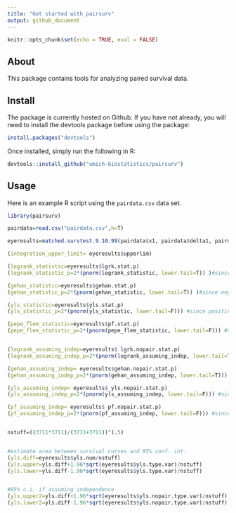```yaml
---
title: "Get started with pairsurv"
output: github_document
---
```


```r
knitr::opts_chunk$set(echo = TRUE, eval = FALSE)
```

## About

This package contains tools for analyzing paired survival data.

## Install

The package is currently hosted on Github. If you have not already, you will need to install the devtools package before using the package:

```r
install.packages("devtools")
```
Once installed, simply run the following in R:

```r
devtools::install_github("umich-biostatistics/pairsurv")
```

## Usage

Here is an example R script using the `pairdata.csv` data set.

```r
library(pairsurv)

pairdata=read.csv("pairdata.csv",h=T)

eyeresults=matched.survtest.9.10.99(pairdata$x1, pairdata$delta1, pairdata$x2, pairdata$delta2, 3711)

(integration_upper_limit= eyeresults$upperlim)

(logrank_statistic=eyeresults$lgrk.stat.p)
(logrank_statistic_p=2*(pnorm(logrank_statistic, lower.tail=T)) )#since negative statistic

(gehan_statistic=eyeresults$gehan.stat.p)
(gehan_statistic_p=2*(pnorm(gehan_statistic, lower.tail=T)) )#since negative statistic

(yls_statistic=eyeresults$yls.stat.p)
(yls_statistic_p=2*(pnorm(yls_statistic, lower.tail=F))) #since positive statistic

(pepe_flem_statistic=eyeresults$pf.stat.p)
(pepe_flem_statistic_p=2*(pnorm(pepe_flem_statistic, lower.tail=F))) #since positive statistic


(logrank_assuming_indep=eyeresults$ lgrk.nopair.stat.p)
(logrank_assuming_indep_p=2*(pnorm(logrank_assuming_indep, lower.tail=T)) )#since negative statistic

(gehan_assuming_indep= eyeresults$gehan.nopair.stat.p)
(gehan_assuming_indep_p=2*(pnorm(gehan_assuming_indep, lower.tail=T))) #since negative statistic

(yls_assuming_indep= eyeresults$ yls.nopair.stat.p)
(yls_assuming_indep_p=2*(pnorm(yls_assuming_indep, lower.tail=F))) #since positive statistic

(pf_assuming_indep= eyeresults$ pf.nopair.stat.p)
(pf_assuming_indep_p=2*(pnorm(pf_assuming_indep, lower.tail=F))) #since positive statistic


nstuff=((3711*3711)/(3711+3711))^(.5)


#estimate area between survival curves and 95% conf. int.
(yls.diff=eyeresults$yls.num/nstuff)
(yls.upper=yls.diff+1.96*sqrt(eyeresults$yls.type.var)/nstuff)
(yls.lower=yls.diff-1.96*sqrt(eyeresults$yls.type.var)/nstuff)


#95% c.i. if assuming independence
(yls.upper2=yls.diff+1.96*sqrt(eyeresults$yls.nopair.type.var)/nstuff)
(yls.lower2=yls.diff-1.96*sqrt(eyeresults$yls.nopair.type.var)/nstuff)
```